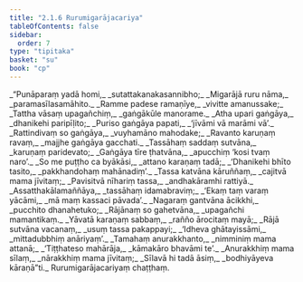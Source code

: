 ```yaml
---
title: "2.1.6 Rurumigarājacariya"
tableOfContents: false
sidebar:
  order: 7
type: "tipitaka"
basket: "su"
book: "cp"
---
```



<DynamicBreadcrumb />

<Division number="48" book="cp" bookNo="21" page="403">

<Paragraph number="214" type="verses" book="cp">
_“Punāparaṃ yadā homi,_  
_sutattakanakasannibho;_  
_Migarājā ruru nāma,_  
_paramasīlasamāhito._  

</Paragraph>

</Division>
<Division number="49" book="cp" bookNo="21" page="403">

<Paragraph number="215" type="verses" book="cp">
_Ramme padese ramaṇīye,_  
_vivitte amanussake;_  
_Tattha vāsaṃ upagañchiṃ,_  
_gaṅgākūle manorame._  

</Paragraph>

</Division>
<Division number="50" book="cp" bookNo="21" page="403">

<Paragraph number="216" type="verses" book="cp">
_Atha upari gaṅgāya,_  
_dhanikehi paripīḷito;_  
_Puriso gaṅgāya papati,_  
_‘jīvāmi vā marāmi vā’._  

</Paragraph>

</Division>
<Division number="51" book="cp" bookNo="21" page="403">

<Paragraph number="217" type="verses" book="cp">
_Rattindivaṃ so gaṅgāya,_  
_vuyhamāno mahodake;_  
_Ravanto karuṇaṃ ravaṃ,_  
_majjhe gaṅgāya gacchati._  

</Paragraph>

</Division>
<Division number="52" book="cp" bookNo="21" page="403">

<Paragraph number="218" type="verses" book="cp">
_Tassāhaṃ saddaṃ sutvāna,_  
_karuṇaṃ paridevato;_  
_Gaṅgāya tīre ṭhatvāna,_  
_apucchiṃ ‘kosi tvaṃ naro’._  

</Paragraph>

</Division>
<Division number="53" book="cp" bookNo="21" page="403">

<Paragraph number="219" type="verses" book="cp">
_So me puṭṭho ca byākāsi,_  
_attano karaṇaṃ tadā;_  
_‘Dhanikehi bhīto tasito,_  
_pakkhandohaṃ mahānadiṃ’._  

</Paragraph>

</Division>
<Division number="54" book="cp" bookNo="21" page="403">

<Paragraph number="220" type="verses" book="cp">
_Tassa katvāna kāruññaṃ,_  
_cajitvā mama jīvitaṃ;_  
_Pavisitvā nīhariṃ tassa,_  
_andhakāramhi rattiyā._  

</Paragraph>

</Division>
<Division number="55" book="cp" bookNo="21" page="403">

<Paragraph number="221" type="verses" book="cp">
_Assatthakālamaññāya,_  
_tassāhaṃ idamabraviṃ;_  
_‘Ekaṃ taṃ varaṃ yācāmi,_  
_mā maṃ kassaci pāvada’._  

</Paragraph>

</Division>
<Division number="56" book="cp" bookNo="21" page="404">

<Paragraph number="222" type="verses" book="cp">
_Nagaraṃ gantvāna ācikkhi,_  
_pucchito dhanahetuko;_  
_Rājānaṃ so gahetvāna,_  
_upagañchi mamantikaṃ._  

</Paragraph>

</Division>
<Division number="57" book="cp" bookNo="21" page="404">

<Paragraph number="223" type="verses" book="cp">
_Yāvatā karaṇaṃ sabbaṃ,_  
_rañño ārocitaṃ mayā;_  
_Rājā sutvāna vacanaṃ,_  
_usuṃ tassa pakappayi;_  
_‘Idheva ghātayissāmi,_  
_mittadubbhiṃ anāriyaṃ’._  

</Paragraph>

</Division>
<Division number="58" book="cp" bookNo="21" page="404">

<Paragraph number="224" type="verses" book="cp">
_Tamahaṃ anurakkhanto,_  
_nimminiṃ mama attanā;_  
_‘Tiṭṭhateso mahārāja,_  
_kāmakāro bhavāmi te’._  

</Paragraph>

</Division>
<Division number="59" book="cp" bookNo="21" page="404">

<Paragraph number="225" type="verses" book="cp">
_Anurakkhiṃ mama sīlaṃ,_  
_nārakkhiṃ mama jīvitaṃ;_  
_Sīlavā hi tadā āsiṃ,_  
_bodhiyāyeva kāraṇā”ti._  


</Paragraph>
</Division>

<Paragraph number="226" type="center" book="cp">
Rurumigarājacariyaṃ chaṭṭhaṃ.
</Paragraph>